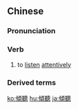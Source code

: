 {{also|倾听}}
==Chinese==
{{zh-forms|s=倾听}}

===Pronunciation===
{{zh-pron
|m=qīngtīng
|c=king1 ting3
|mn=kheng-theng/qz,xm,zz:kheng-thiaⁿ
|cat=v
}}

===Verb===
{{zh-verb}}

# to [[listen]] [[attentively]]

===Derived terms===
{{zh-der|傾聽者}}

{{zh-cat|Advanced}}

[[ko:傾聽]]
[[hu:傾聽]]
[[ja:傾聽]]